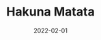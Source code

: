 ---
slug: "/hakuna-matata"
cover: "./38032270_39148517.jpg"
date: "2022-02-01"
title: "Hakuna Matata"
areas:
  - Hakuna Matata
---